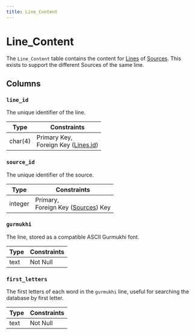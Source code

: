 ```yaml
---
title: Line_Content
---
```


# Line_Content

The `Line_Content` table contains the content for [Lines](/docs/database/schema/lines) of [Sources](/docs/database/schema/sources). This exists to support the different Sources of the same line.

## Columns

### `line_id`

The unique identifier of the line.

| Type    | Constraints                                                                 |
| ------- | --------------------------------------------------------------------------- |
| char(4) | Primary Key, <br/> Foreign Key ([Lines.id](/docs/database/schema/lines#id)) |

### `source_id`

The unique identifier of the source.

| Type    | Constraints                                                               |
| ------- | ------------------------------------------------------------------------- |
| integer | Primary, <br/> Foreign Key ([Sources](/docs/database/schema/sources)) Key |

### `gurmukhi`

The line, stored as a compatible ASCII Gurmukhi font.

| Type | Constraints |
| ---- | ----------- |
| text | Not Null    |

### `first_letters`

The first letters of each word in the `gurmukhi` line, useful for searching the database by first letter.

| Type | Constraints |
| ---- | ----------- |
| text | Not Null    |
